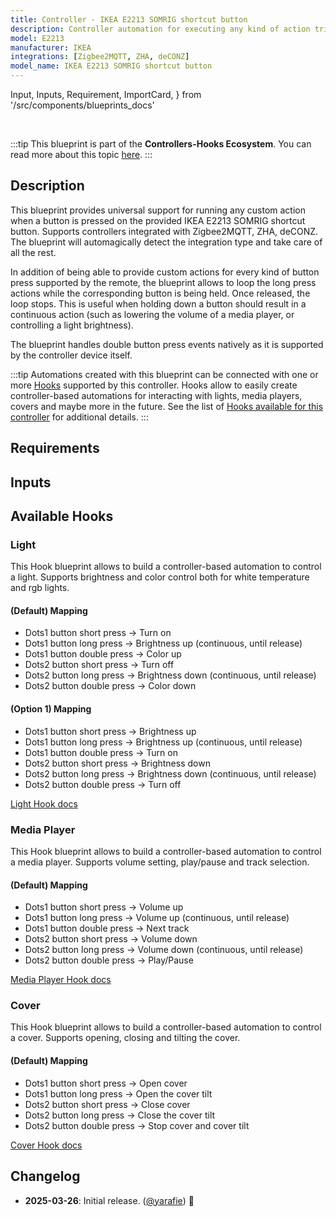 ```yaml
---
title: Controller - IKEA E2213 SOMRIG shortcut button
description: Controller automation for executing any kind of action triggered by the provided IKEA E2213 SOMRIG shortcut button. Supports Zigbee2MQTT, ZHA, deCONZ.
model: E2213
manufacturer: IKEA
integrations: [Zigbee2MQTT, ZHA, deCONZ]
model_name: IKEA E2213 SOMRIG shortcut button
---
```


  Input,
  Inputs,
  Requirement,
  ImportCard,
} from '/src/components/blueprints_docs'

<ImportCard id='ikea_e2213' category='controllers' />

<br />

:::tip
This blueprint is part of the **Controllers-Hooks Ecosystem**. You can read more about this topic [here](/docs/controllers-hooks-ecosystem).
:::

## Description

This blueprint provides universal support for running any custom action when a button is pressed on the provided IKEA E2213 SOMRIG shortcut button. Supports controllers integrated with Zigbee2MQTT, ZHA, deCONZ. The blueprint will automagically detect the integration type and take care of all the rest.

In addition of being able to provide custom actions for every kind of button press supported by the remote, the blueprint allows to loop the long press actions while the corresponding button is being held. Once released, the loop stops. This is useful when holding down a button should result in a continuous action (such as lowering the volume of a media player, or controlling a light brightness).

The blueprint handles double button press events natively as it is supported by the controller device itself.

:::tip
Automations created with this blueprint can be connected with one or more [Hooks](/docs/blueprints/hooks) supported by this controller.
Hooks allow to easily create controller-based automations for interacting with lights, media players, covers and maybe more in the future. See the list of [Hooks available for this controller](/docs/blueprints/controllers/ikea_e2213#available-hooks) for additional details.
:::

## Requirements

<Requirement id='zigbee2mqtt' />
<Requirement id='zha' />
<Requirement id='deconz' />

## Inputs

<Inputs category='controllers' id='ikea_e2213' />

## Available Hooks

### Light

This Hook blueprint allows to build a controller-based automation to control a light. Supports brightness and color control both for white temperature and rgb lights.

#### (Default) Mapping

- Dots1 button short press -> Turn on
- Dots1 button long press -> Brightness up (continuous, until release)
- Dots1 button double press -> Color up
- Dots2 button short press -> Turn off
- Dots2 button long press -> Brightness down (continuous, until release)
- Dots2 button double press -> Color down

#### (Option 1) Mapping

- Dots1 button short press -> Brightness up
- Dots1 button long press -> Brightness up (continuous, until release)
- Dots1 button double press -> Turn on
- Dots2 button short press -> Brightness down
- Dots2 button long press -> Brightness down (continuous, until release)
- Dots2 button double press -> Turn off

[Light Hook docs](/docs/blueprints/hooks/light)

### Media Player

This Hook blueprint allows to build a controller-based automation to control a media player. Supports volume setting, play/pause and track selection.

#### (Default) Mapping

- Dots1 button short press -> Volume up
- Dots1 button long press -> Volume up (continuous, until release)
- Dots1 button double press -> Next track
- Dots2 button short press -> Volume down
- Dots2 button long press -> Volume down (continuous, until release)
- Dots2 button double press -> Play/Pause

[Media Player Hook docs](/docs/blueprints/hooks/media_player)

### Cover

This Hook blueprint allows to build a controller-based automation to control a cover. Supports opening, closing and tilting the cover.

#### (Default) Mapping

- Dots1 button short press -> Open cover
- Dots1 button long press -> Open the cover tilt
- Dots2 button short press -> Close cover
- Dots2 button long press -> Close the cover tilt
- Dots2 button double press -> Stop cover and cover tilt

[Cover Hook docs](/docs/blueprints/hooks/cover)

## Changelog

- **2025-03-26**: Initial release. ([@yarafie](https://github.com/yarafie)) :tada:
